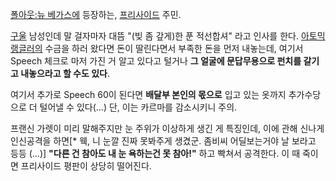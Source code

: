 [[폴아웃:뉴 베가스]]에 등장하는, [[프리사이드]] 주민.

[[구울]] 남성인데 말 걸자마자 대뜸 "(빚 좀 갚게)한 푼 적선합셔" 라고 인사를 한다. [[아토믹 랭글러]]의 수금을 하러 왔다면 돈이 딸린다면서 부족한 돈을 먼저 내놓는데, 여기서 Speech 체크로 마저 가진 거 알고 있다고 털거나 '''그 얼굴에 문답무용으로 펀치를 갈기고 내놓으라고 할 수도 있다'''. 

여기서 추가로 Speech 60이 된다면 '''배달부 본인의 몫으로''' 입고 있는 옷까지 추가수당으로 더 털어낼 수 있다(...) 단, 이는 카르마를 감소시키니 주의.

프랜신 가렛이 미리 말해주지만 눈 주위가 이상하게 생긴 게 특징인데, 이에 관해 신나게 인신공격을 하면[* 웩, 니 눈깔 진짜 못봐주게 생겼군. 좀비씨 어딜보는거야 날 보라고 등등 (...)] '''"다른 건 참아도 내 눈 욕하는건 못 참아!"''' 하고 빡쳐서 공격한다. 이 때 죽이면 프리사이드 평판이 상당히 떨어진다.
